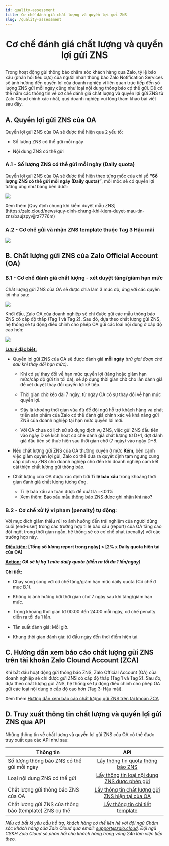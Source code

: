 ```yaml
---
id: quality-assessment
title: Cơ chế đánh giá chất lượng và quyền lợi gửi ZNS 
slug: /quality-assessment
---
```


# <p align="center">Cơ chế đánh giá chất lượng và quyền lợi gửi ZNS</p>

Trong hoạt động gửi thông báo chăm sóc khách hàng qua Zalo, tỷ lệ báo xấu (phản hồi tiêu cực) của người nhận thông báo Zalo Notification Services sẽ ảnh hưởng đến quyền lợi của doanh nghiệp vì liên quan trực tiếp đến số lượng ZNS gửi mỗi ngày cũng như loại nội dung thông báo có thể gửi. Để có thể nắm các thông tin về cơ chế đánh giá chất lượng và quyền lợi gửi ZNS từ Zalo Cloud chính xác nhất, quý doanh nghiệp vui lòng tham khảo bài viết sau đây. 

## A. Quyền lợi gửi ZNS của OA  

Quyền lợi gửi ZNS của OA sẽ được thể hiện qua 2 yếu tố:  

* Số lượng ZNS có thể gửi mỗi ngày 

* Nội dung ZNS có thể gửi 

### A.1 - Số lượng ZNS có thể gửi mỗi ngày (Daily quota)

Quyền lợi gửi ZNS của OA sẽ được thể hiện theo từng mốc của chỉ số **“Số lượng ZNS có thể gửi mỗi ngày (Daily quota)”**, mỗi mốc sẽ có quyền lợi tương ứng như bảng bên dưới: 

<p style={{textAlign: 'center'}}>
    <img src="https://stc-oa.zdn.vn/uploads/2024/09/05/a5934e8a0062d54bd006196291996491.png" />
</p>

<div>
    Xem thêm [Quy định chung khi kiểm duyệt mẫu ZNS](https://zalo.cloud/news/quy-dinh-chung-khi-kiem-duyet-mau-tin-zns/baujzpyvjjrz7776m)
</div>

### A.2 - Cơ chế gửi và nhận ZNS template thuộc Tag 3 Hậu mãi

<p style={{textAlign: 'center'}}>
    <img src="https://stc-oa.zdn.vn/uploads/2024/09/05/3ca4c4e2f480de74e85da33d4751b3a7.png" />
</p>

## B. Chất lượng gửi ZNS của Zalo Official Account (OA)

### B.1 - Cơ chế đánh giá chất lượng - xét duyệt tăng/giảm hạn mức

Chất lượng gửi ZNS của OA sẽ được chia làm 3 mức độ, ứng với các quyền lợi như sau:

<p style={{textAlign: 'center'}}>
    <img src="https://stc-oa.zdn.vn/uploads/2024/09/05/5b780846735c063bba9509131651db38.png" />
</p>

Khởi đầu, Zalo OA của doanh nghiệp sẽ chỉ được gửi các mẫu thông báo ZNS có cấp độ thấp (Tag 1 và Tag 2). Sau đó, dựa theo chất lượng gửi ZNS, hệ thống sẽ tự động điều chỉnh cho phép OA gửi các loại nội dung ở cấp độ cao hơn:

<p style={{textAlign: 'center'}}>
    <img src="https://stc-oa.zdn.vn/uploads/2024/09/05/51f55fc66b331defc5f46ebcd268fe21.png" />
</p>

**<u>Lưu ý đặc biệt:</u>**

* Quyền lợi gửi ZNS của OA sẽ được đánh giá **mỗi ngày** *(trừ giai đoạn chờ sau khi thay đổi hạn mức)*.

    * Khi có sự thay đổi về hạn mức quyền lợi (tăng hoặc giảm hạn mức/cấp độ gửi tin tối đa), sẽ áp dụng thời gian chờ cho lần đánh giá để xét duyệt thay đổi quyền lợi kế tiếp.

    * Thời gian chờ kéo dài 7 ngày, từ ngày OA có sự thay đổi về hạn mức quyền lợi.

    * Đây là khoảng thời gian vừa đủ để đội ngũ hỗ trợ khách hàng và phát triển sản phẩm của Zalo có thể đánh giá chính xác về khả năng gửi ZNS của doanh nghiệp tại hạn mức quyền lợi mới.

    * Với OA chưa có lịch sử sử dụng dịch vụ ZNS, việc gửi ZNS đầu tiên vào ngày D sẽ kích hoạt cơ chế đánh giá chất lượng từ D+1, đợt đánh giá đầu tiên sẽ thực hiện sau thời gian chờ (7 ngày) vào ngày D+8.

* Nếu chất lượng gửi ZNS của OA thường xuyên ở mức **Kém**, bên cạnh việc giảm quyền lợi gửi, Zalo có thể đưa ra quyết định tạm ngưng cung cấp dịch vụ ZNS cho doanh nghiệp cho đến khi doanh nghiệp cam kết cải thiện chất lượng gửi thông báo.

* Chất lượng của OA được xác định bởi **Tỉ lệ báo xấu** trong khoảng thời gian đánh giá chất lượng tương ứng.

    * Tỉ lệ báo xấu an toàn được để xuất là =<0.1%
    * Xem thêm: [Báo xấu mẫu thông báo ZNS được ghi nhận khi nào?](https://zalo.cloud/blog/bao-xau-mau-tin-thong-bao-zns-duoc-ghi-nhan-khi-nao/yku9nm97wyd7nm8aab)

### B.2 - Cơ chế xử lý vi phạm (penalty) tự động:

Với mục đích giảm thiểu rủi ro ảnh hưởng đến trải nghiệm của người dùng cuối (end-user) trong các trường hợp tỉ lệ báo xấu (report) của OA tăng cao đột ngột trong thời gian ngắn, hệ thống sẽ có cơ chế phạt (penalty) với các trường hợp này.

**<u>Điều kiện:</u>** **[Tổng số lượng report trong ngày] > [2% x Daily quota hiện tại của OA]**

**<u>Action:</u>** ***OA sẽ bị hạ 1 mức daily quota (diễn ra tối đa 1 lần/ngày)***

**Chi tiết:**

* Chạy song song với cơ chế tăng/giảm hạn mức daily quota (Cơ chế ở mục B.1).

* Không bị ảnh hưởng bởi thời gian chờ 7 ngày sau khi tăng/giảm hạn mức.

* Trong khoảng thời gian từ 00:00 đến 24:00 mỗi ngày, cơ chế penalty diễn ra tối đa 1 lần.

* Tần suất đánh giá: Mỗi giờ.

* Khung thời gian đánh giá: từ đầu ngày đến thời điểm hiện tại.

## C. Hướng dẫn xem báo cáo chất lượng gửi ZNS trên tài khoản Zalo Clound Account (ZCA)

Khi bắt đầu hoạt động gửi thông báo ZNS, Zalo Official Account (OA) của doanh nghiệp sẽ chỉ được gửi ZNS có cấp độ thấp (Tag 1 và Tag 2). Sau đó, dựa theo chất lượng gửi ZNS, hệ thống sẽ tự động điều chỉnh cho phép OA gửi các loại nội dung ở cấp độ cao hơn (Tag 3: Hậu mãi).

Xem thêm [Hướng dẫn xem báo cáo chất lượng gửi ZNS trên tài khoản ZCA](https://zalo.cloud/blog/huong-dan-xem-bao-cao-chat-luong-gui-zns-tren-tai-khoan-zca-/baudd7d9nmvjd9pjav)

## D. Truy xuất thông tin chất lượng và quyền lợi gửi ZNS qua API

Những thông tin về chất lượng và quyền lợi gửi ZNS của OA có thể được truy xuất qua các API như sau:


| Thông tin                                              | API                                                                                                                                                                                |
| -------------------------------------------------------|:----------------------------------------------------------------------------------------------------------------------------------------------------------------------------------:|
| Số lượng thông báo ZNS có thể gửi mỗi ngày             | [Lấy thông tin quota thông báo ZNS](https://developers.zalo.me/docs/zalo-notification-service/truy-xuat-thong-tin/lay-thong-tin-quota-zns)                                         |
| Loại nội dung ZNS có thể gửi                           | [Lấy thông tin loại nội dung ZNS được phép gửi](https://developers.zalo.me/docs/zalo-notification-service/truy-xuat-thong-tin/lay-thong-tin-loai-noi-dung-zns-duoc-phep-gui)       |
| Chất lượng gửi thông báo ZNS của OA                    | [Lấy thông tin chất lượng gửi ZNS hiện tại của OA](https://developers.zalo.me/docs/zalo-notification-service/truy-xuat-thong-tin/lay-thong-tin-chat-luong-gui-zns-hien-tai-cua-oa) |
| Chất lượng gửi ZNS của thông báo (template) ZNS cụ thể | [Lấy thông tin chi tiết template](https://developers.zalo.me/docs/zalo-notification-service/truy-xuat-thong-tin/lay-thong-tin-chi-tiet-template)                                   |

*Nếu có bất kì yêu cầu hỗ trợ, khách hàng có thể liên hệ với đội ngũ Chăm sóc khách hàng của Zalo Cloud qua email: support@zalo.cloud. Đội ngũ CSKH Zalo Cloud sẽ phản hồi cho khách hàng trong vòng 24h làm việc tiếp theo.*
















